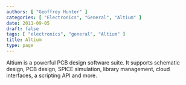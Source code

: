 ```yaml
---
authors: [ "Geoffrey Hunter" ]
categories: [ "Electronics", "General", "Altium" ]
date: 2011-09-05
draft: false
tags: [ "electronics", "general", "Altium" ]
title: Altium
type: page
---
```



Altium is a powerful PCB design software suite. It supports schematic design, PCB design, SPICE simulation, library management, cloud interfaces, a scripting API and more.
